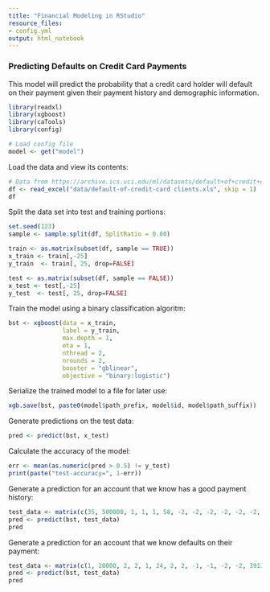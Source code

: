 ```yaml
---
title: "Financial Modeling in RStudio"
resource_files:
- config.yml
output: html_notebook
---
```


### Predicting Defaults on Credit Card Payments

This model will predict the probability that a credit card holder will default on their payment given their payment history and demographic information.

```r
library(readxl)
library(xgboost)
library(caTools)
library(config)
```

```r
# Load config file
model <- get("model")
```


Load the data and view its contents:

```r
# Data from https://archive.ics.uci.edu/ml/datasets/default+of+credit+card+clients
df <- read_excel("data/default-of-credit-card clients.xls", skip = 1)
df
```

Split the data set into test and training portions:

```r
set.seed(123)
sample <- sample.split(df, SplitRatio = 0.80)

train <- as.matrix(subset(df, sample == TRUE))
x_train <- train[,-25]
y_train  <- train[, 25, drop=FALSE]

test <- as.matrix(subset(df, sample == FALSE))
x_test <- test[,-25]
y_test  <- test[, 25, drop=FALSE]
```

Train the model using a binary classification algoritm:

```r
bst <- xgboost(data = x_train,
               label = y_train,
               max.depth = 1,
               eta = 1,
               nthread = 2,
               nrounds = 2,
               booster = "gblinear",
               objective = "binary:logistic")
```

Serialize the trained model to a file for later use:

```r
xgb.save(bst, paste0(model$path_prefix, model$id, model$path_suffix))
```

Generate predictions on the test data:

```r
pred <- predict(bst, x_test)
```

Calculate the accuracy of the model:

```r
err <- mean(as.numeric(pred > 0.5) != y_test)
print(paste("test-accuracy=", 1-err))
```

Generate a prediction for an account that we know has a good payment history:

```r
test_data <- matrix(c(35, 500000, 1, 1, 1, 58, -2, -2, -2, -2, -2, -2, 13709, 5006, 31130, 3180, 0, 5293, 5006, 31178, 3180, 0, 5293, 768), nrow = 1)
pred <- predict(bst, test_data)
pred
```

Generate a prediction for an account that we know defaults on their payment:

```r
test_data <- matrix(c(1, 20000, 2, 2, 1, 24, 2, 2, -1, -1, -2, -2, 3913, 3102, 689, 0, 0, 0, 0, 689, 0, 0, 0, 0), nrow = 1)
pred <- predict(bst, test_data)
pred
```
